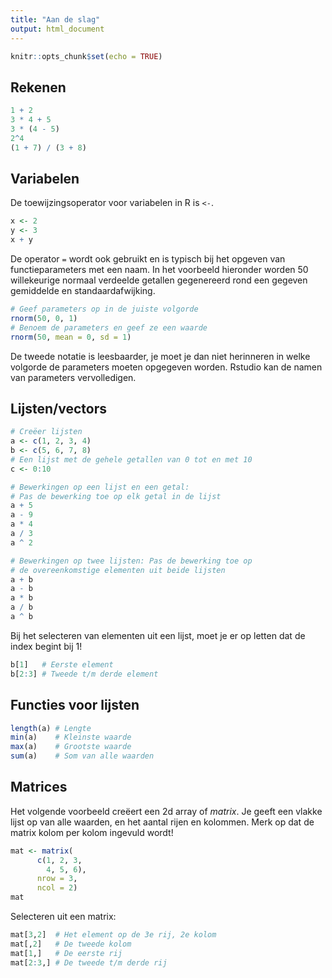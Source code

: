 ```yaml
---
title: "Aan de slag"
output: html_document
---
```


```r
knitr::opts_chunk$set(echo = TRUE)
```

## Rekenen

```r
1 + 2
3 * 4 + 5
3 * (4 - 5)
2^4
(1 + 7) / (3 + 8)
```

## Variabelen

De toewijzingsoperator voor variabelen in R is `<-`.

```r
x <- 2
y <- 3
x + y
```

De operator `=` wordt ook gebruikt en is typisch bij het opgeven van functieparameters met een naam. In het voorbeeld hieronder worden 50 willekeurige normaal verdeelde getallen gegenereerd rond een gegeven gemiddelde en standaardafwijking.

```r
# Geef parameters op in de juiste volgorde
rnorm(50, 0, 1)
# Benoem de parameters en geef ze een waarde
rnorm(50, mean = 0, sd = 1)
```

De tweede notatie is leesbaarder, je moet je dan niet herinneren in welke volgorde de parameters moeten opgegeven worden. Rstudio kan de namen van parameters vervolledigen.

## Lijsten/vectors

```r
# Creëer lijsten
a <- c(1, 2, 3, 4)
b <- c(5, 6, 7, 8)
# Een lijst met de gehele getallen van 0 tot en met 10
c <- 0:10

# Bewerkingen op een lijst en een getal:
# Pas de bewerking toe op elk getal in de lijst
a + 5
a - 9
a * 4
a / 3
a ^ 2

# Bewerkingen op twee lijsten: Pas de bewerking toe op
# de overeenkomstige elementen uit beide lijsten
a + b
a - b
a * b
a / b
a ^ b
```

Bij het selecteren van elementen uit een lijst, moet je er op letten dat de index begint bij 1!

```r
b[1]   # Eerste element
b[2:3] # Tweede t/m derde element
```

## Functies voor lijsten

```r
length(a) # Lengte
min(a)    # Kleinste waarde
max(a)    # Grootste waarde
sum(a)    # Som van alle waarden
```

## Matrices

Het volgende voorbeeld creëert een 2d array of *matrix*. Je geeft een vlakke lijst op van alle waarden, en het aantal rijen en kolommen. Merk op dat de matrix kolom per kolom ingevuld wordt!

```r
mat <- matrix(
      c(1, 2, 3,
        4, 5, 6), 
      nrow = 3,
      ncol = 2)
mat
```

Selecteren uit een matrix:

```r
mat[3,2]  # Het element op de 3e rij, 2e kolom
mat[,2]   # De tweede kolom
mat[1,]   # De eerste rij
mat[2:3,] # De tweede t/m derde rij
```
